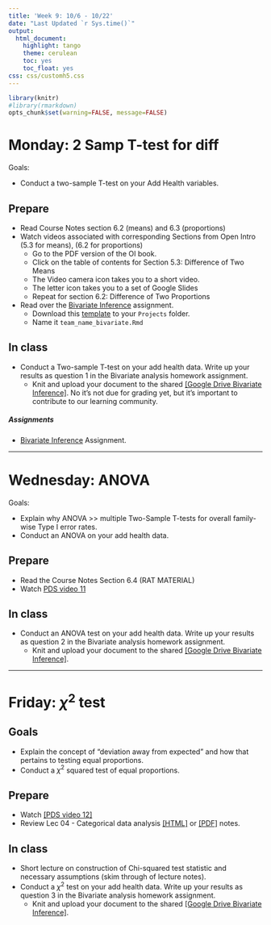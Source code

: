 ```yaml
---
title: 'Week 9: 10/6 - 10/22'
date: "Last Updated `r Sys.time()`"
output:
  html_document:
    highlight: tango
    theme: cerulean
    toc: yes
    toc_float: yes
css: css/customh5.css
---
```


```r
library(knitr)
#library(rmarkdown)
opts_chunk$set(warning=FALSE, message=FALSE) 
```


# Monday: 2 Samp T-test for diff

Goals: 

* Conduct a two-sample T-test on your Add Health variables. 

## Prepare 
* Read Course Notes section 6.2 (means) and 6.3 (proportions)
* Watch videos associated with corresponding Sections from Open Intro (5.3 for means), (6.2 for proportions)
    - Go to the PDF version of the OI book. 
    - Click on the table of contents for Section 5.3: Difference of Two Means
    - The Video camera icon takes you to a short video. 
    - The letter icon takes you to a set of Google Slides
    - Repeat for section 6.2: Difference of Two Proportions
* Read over the [Bivariate Inference](hw/Bivariate_Inference.html) assignment. 
    - Download this [template](hw/bivariate_Inference_template.Rmd) to your `Projects` folder. 
     - Name it `team_name_bivariate.Rmd`

## In class

* Conduct a Two-sample T-test on your add health data. Write up your results as question 1 in the Bivariate analysis homework assignment. 
    - Knit and upload your document to the shared [[Google Drive Bivariate Inference]](https://drive.google.com/drive/folders/0B83Z8_sNw3KPWGQxU1FsNm1DcG8?usp=sharing). No it's not due for grading yet, but it's important to contribute to our learning community. 

##### Assignments
* [Bivariate Inference](hw/Bivariate_Inference.html) Assignment.

    
----

# Wednesday: ANOVA

Goals: 

* Explain why ANOVA >> multiple Two-Sample T-tests for overall family-wise Type I error rates. 
* Conduct an ANOVA on your add health data.

## Prepare
* Read the Course Notes Section 6.4 (RAT MATERIAL)
* Watch [PDS video 11](http://passiondrivenstatistics.com/2016/05/11/r-chapter-11/)


## In class

* Conduct an ANOVA test on your add health data. Write up your results as question 2 in the Bivariate analysis homework assignment.
    - Knit and upload your document to the shared [[Google Drive Bivariate Inference]](https://drive.google.com/drive/folders/0B83Z8_sNw3KPWGQxU1FsNm1DcG8?usp=sharing). 

----

# Friday: $\chi^{2}$ test

## Goals

* Explain the concept of "deviation away from expected" and how that pertains to testing equal proportions. 
* Conduct a $\chi^2$ squared test of equal proportions.


## Prepare
* Watch [[PDS video 12]](http://passiondrivenstatistics.com/2016/06/29/r-chapter-12/) 
* Review Lec 04 - Categorical data analysis [[HTML]](docs/lec04_cda.html) or [[PDF]](docs/lec04_cda.pdf) notes.  

## In class
* Short lecture on construction of Chi-squared test statistic and necessary assumptions (skim through of lecture notes).
* Conduct a $\chi^2$ test on your add health data. Write up your results as question 3 in the Bivariate analysis homework assignment. 
    - Knit and upload your document to the shared [[Google Drive Bivariate Inference]](https://drive.google.com/drive/folders/0B83Z8_sNw3KPWGQxU1FsNm1DcG8?usp=sharing). 

